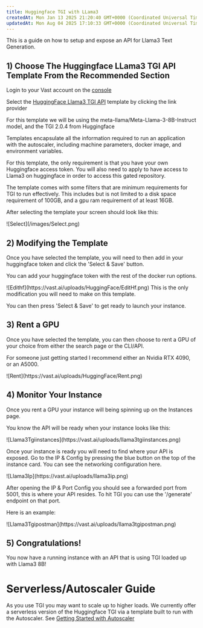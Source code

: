 ```yaml
---
title: Huggingface TGI with LLama3
createdAt: Mon Jan 13 2025 21:20:40 GMT+0000 (Coordinated Universal Time)
updatedAt: Mon Aug 04 2025 17:10:33 GMT+0000 (Coordinated Universal Time)
---
```


This is a guide on how to setup and expose an API for Llama3 Text Generation.

>

## 1) Choose The Huggingface LLama3 TGI API Template From the Recommended Section

Login to your Vast account on the [console](https://cloud.vast.ai)

Select the [HuggingFace Llama3 TGI API](https://cloud.vast.ai/?template_id=906891f677fb36f21662a92e6092b5fc) template by clicking the link provider

For this template we will be using the meta-llama/Meta-Llama-3-8B-Instruct model, and the TGI 2.0.4 from Huggingface

Templates encapsulate all the information required to run an application with the autoscaler, including machine parameters, docker image, and environment variables.

For this template, the only requirement is that you have your own Huggingface access token. You will also need to apply to have access to Llama3 on huggingface in order to access this gated repository.

The template comes with some filters that are minimum requirements for TGI to run effectively. This includes but is not limited to a disk space requirement of 100GB, and a gpu ram requirement of at least 16GB.

After selecting the template your screen should look like this:

<Frame caption="Select">
![Select](/images/Select.png)
</Frame>

## 2) Modifying the Template

>

Once you have selected the template, you will need to then add in your huggingface token and click the 'Select & Save' button.

You can add your huggingface token with the rest of the docker run options.

<Frame caption="Edithf">
![Edithf](https://vast.ai/uploads/HuggingFace/EditHf.png)
</Frame>
This is the only modification you will need to make on this template.

You can then press 'Select & Save' to get ready to launch your instance.

## 3) Rent a GPU

Once you have selected the template, you can then choose to rent a GPU of your choice from either the search page or the CLI/API.

For someone just getting started I recommend either an Nvidia RTX 4090, or an A5000.

<Frame caption="Rent">
![Rent](https://vast.ai/uploads/HuggingFace/Rent.png)
</Frame>

## 4) Monitor Your Instance

Once you rent a GPU your instance will being spinning up on the Instances page.

You know the API will be ready when your instance looks like this:

<Frame caption="Llama3Tgiinstances">
![Llama3Tgiinstances](https://vast.ai/uploads/llama3tgiinstances.png)
</Frame>

Once your instance is ready you will need to find where your API is exposed. Go to the IP & Config by pressing the blue button on the top of the instance card. You can see the networking configuration here.

<Frame caption="Llama3Ip">
![Llama3Ip](https://vast.ai/uploads/llama3ip.png)
</Frame>

After opening the IP & Port Config you should see a forwarded port from 5001, this is where your API resides. To hit TGI you can use the '/generate' endpoint on that port.

Here is an example:

<Frame caption="Llama3Tgipostman">
![Llama3Tgipostman](https://vast.ai/uploads/llama3tgipostman.png)
</Frame>

## 5) Congratulations!

You now have a running instance with an API that is using TGI loaded up with Llama3 8B!

# Serverless/Autoscaler Guide

As you use TGI you may want to scale up to higher loads. We currently offer a serverless version of the Huggingface
TGI via a template built to run with the Autoscaler. See [Getting Started with Autoscaler](https://docs.vast.ai/serverless/getting-started)
